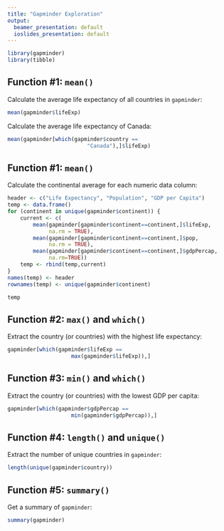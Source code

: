 ```yaml
---
title: "Gapminder Exploration"
output:
  beamer_presentation: default
  ioslides_presentation: default
---
```


```r
library(gapminder)
library(tibble)
```
## Function #1: `mean()`
Calculate the average life expectancy of all countries in `gapminder`:

```r
mean(gapminder$lifeExp)
```

Calculate the average life expectancy of Canada:
```r
mean(gapminder[which(gapminder$country == 
                         "Canada"),]$lifeExp)
```

## Function #1: `mean()` {.smaller}

Calculate the continental average for each numeric data column:
\scriptsize
```r
header <- c("Life Expectancy", "Population", "GDP per Capita")
temp <- data.frame()
for (continent in unique(gapminder$continent)) {
    current <- c(
        mean(gapminder[gapminder$continent==continent,]$lifeExp, 
             na.rm = TRUE), 
        mean(gapminder[gapminder$continent==continent,]$pop, 
             na.rm = TRUE),
        mean(gapminder[gapminder$continent==continent,]$gdpPercap, 
             na.rm=TRUE))
    temp <- rbind(temp,current)
}
names(temp) <- header
rownames(temp) <- unique(gapminder$continent)

temp
```
\normalsize
## Function #2: `max()` and `which()`
Extract the country (or countries) with the highest life expectancy:

```r
gapminder[which(gapminder$lifeExp == 
                    max(gapminder$lifeExp)),]
```

## Function #3: `min()` and `which()`
Extract the country (or countries) with the lowest GDP per capita:
\footnotesize
```r
gapminder[which(gapminder$gdpPercap == 
                    min(gapminder$gdpPercap)),]
```
\normalsize
## Function #4: `length()` and `unique()`
Extract the number of unique countries in `gapminder`:

```r
length(unique(gapminder$country))
```

## Function #5: `summary()` {.smaller}
Get a summary of `gapminder`:
\footnotesize
```r
summary(gapminder)
```
\normalsize